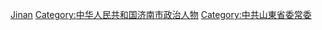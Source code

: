 [[Category:山东省地级市市委书记|Jinan]]
[[Category:中华人民共和国济南市政治人物|Category:中华人民共和国济南市政治人物]]
[[Category:中共山東省委常委|Category:中共山東省委常委]]